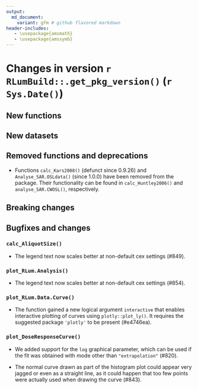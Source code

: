```yaml
---
output:
  md_document:
    variant: gfm # github flavored markdown
header-includes:
   - \usepackage{amsmath}
   - \usepackage{amssymb}
---
```

<!-- NEWS.md was auto-generated by NEWS.Rmd. Please DO NOT edit by hand!-->

# Changes in version `r RLumBuild::.get_pkg_version()` (`r Sys.Date()`)

## New functions

## New datasets

## Removed functions and deprecations

* Functions `calc_Kars2008()` (defunct since 0.9.26) and `Analyse_SAR.OSLdata()`
(since 1.0.0) have been removed from the package. Their functionality can be
found in `calc_Huntley2006()` and `analyse_SAR.CWOSL()`, respectively.

## Breaking changes

## Bugfixes and changes

### `calc_AliquotSize()`

* The legend text now scales better at non-default cex settings (#849).

### `plot_RLum.Analysis()`

* The legend text now scales better at non-default cex settings (#854).

### `plot_RLum.Data.Curve()`

* The function gained a new logical argument `interactive` that enables interactive
plotting of curves using `plotly::plot_ly()`. It requires the suggested package 
`'plotly'` to be present (#e4746ea).

### `plot_DoseResponseCurve()`

* We added support for the `log` graphical parameter, which can be used if
the fit was obtained with mode other than `"extrapolation"` (#820).

* The normal curve drawn as part of the histogram plot could appear very
jagged or even as a straight line, as it could happen that too few points
were actually used when drawing the curve (#843).
